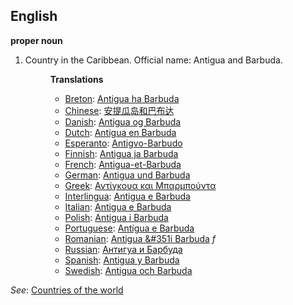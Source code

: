 ==English==

'''proper noun'''

# Country in the Caribbean. Official name: Antigua and Barbuda.
#:'''Translations'''
#:*[[Breton]]: [[Antigua ha Barbuda]]
#:*[[Chinese]]: [[安提瓜岛和巴布达]]
#:*[[Danish]]: [[Antigua og Barbuda]]
#:*[[Dutch]]: [[Antigua en Barbuda]]
#:*[[Esperanto]]: [[Antigvo-Barbudo]]
#:*[[Finnish]]: [[Antigua ja Barbuda]]
#:*[[French]]: [[Antigua-et-Barbuda]]
#:*[[German]]: [[Antigua und Barbuda]]
#:*[[Greek]]: [[Αντίγκουα και Μπαρμπούντα]]
#:*[[Interlingua]]: [[Antigua e Barbuda]]
#:*[[Italian]]: [[Antigua e Barbuda]]
#:*[[Polish]]: [[Antigua i Barbuda]]
#:*[[Portuguese]]: [[Antígua e Barbuda]]
#:*[[Romanian]]: [[Antigua &#351i Barbuda]] ''f''
#:*[[Russian]]: [[Антигуа и Барбуда]]
#:*[[Spanish]]: [[Antigua y Barbuda]]
#:*[[Swedish]]: [[Antigua och Barbuda]]

''See'': [[Countries of the world]]